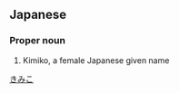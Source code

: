 ==Japanese==
{{ja-kanjitab|希|実|子}}

===Proper noun===
{{ja-pos|proper|きみこ}}
# Kimiko, a female Japanese given name

[[Category:Japanese female given names|きみこ]]